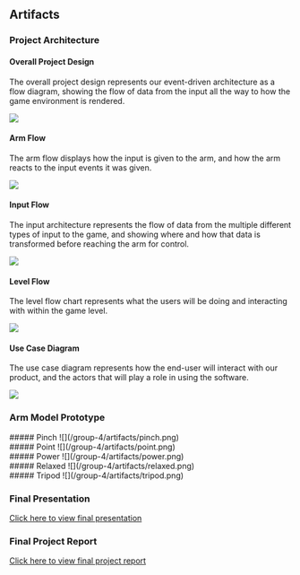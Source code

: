 ## Artifacts

### Project Architecture

#### Overall Project Design
The overall project design represents our event-driven architecture as a flow diagram, showing the flow of data from the input all the way to how the game environment is rendered.

![](/group-4/artifacts/project-arch.png)

#### Arm Flow
The arm flow displays how the input is given to the arm, and how the arm reacts to the input events it was given.

![](/group-4/artifacts/arm-arch.png)

#### Input Flow
The input architecture represents the flow of data from the multiple different types of input to the game, and showing where and how that data is transformed before reaching the arm for control.

![](/group-4/artifacts/input-arch.png)

#### Level Flow
The level flow chart represents what the users will be doing and interacting with within the game level.

![](/group-4/artifacts/level-loop.png)

#### Use Case Diagram
The use case diagram represents how the end-user will interact with our product, and the actors that will play a role in using the software.

![](/group-4/artifacts/use-case.png)

### Arm Model Prototype
<div className="grid grid-cols-1 md:grid-cols-2">
    <div className="max-w-sm">
        ##### Pinch
        ![](/group-4/artifacts/pinch.png)
    </div>
    <div className="max-w-sm">
        ##### Point
        ![](/group-4/artifacts/point.png)
    </div>
    <div className="max-w-sm">
        ##### Power
        ![](/group-4/artifacts/power.png)
    </div>
    <div className="max-w-sm">
        ##### Relaxed
        ![](/group-4/artifacts/relaxed.png)
    </div>
    <div className="max-w-sm">
        ##### Tripod
        ![](/group-4/artifacts/tripod.png)
    </div>
</div>

### Final Presentation
[Click here to view final presentation](https://docs.google.com/presentation/d/1qn-3oGN1mobzhp8UAx6KP22eBddek4iCoTujypH5zzk/edit?usp=sharing)
### Final Project Report
[Click here to view final project report](https://docs.google.com/document/d/1Ztom_INVm7NcCU7AdujejNJBylyPecE-/edit?usp=sharing&ouid=108069320986265949002&rtpof=true&sd=true)